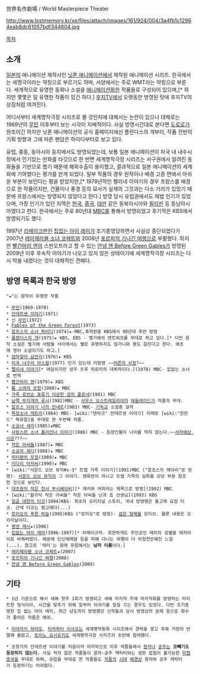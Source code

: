 世界名作劇場 / World Masterpiece Theater

http://www.lostmemory.kr/xe/files/attach/images/161/924/004/3a4fb1c12964eab8dc61057bdf344804.jpg

[[목차]]
== 소개 ==
[[일본]]의 애니메이션 제작사인 [[닛폰 애니메이션]]에서 제작된 애니메이션 시리즈. 한국에서는 세명극이라는 약칭으로 부르기도 하며, 서양에서는 주로 WMT라는 약칭으로 부른다. 세계적으로 유명한 동화나 소설을 [[애니메이션화]]한 작품들로 구성되어 있으며,[* 하지만 몇몇은 덜 유명한 작품이 있긴 하다.] [[후지TV]]에서 오랫동안 방영된 탓에 후지TV의 상징처럼 여겨진다. 

어디서부터 세계명작극장 시리즈로 볼 것인지에 대해서는 논란이 있으나 대체로는 1969년의 [[무민]] 이후부터 보는 시각이 지배적이다. 사실 방영시간대로 본다면 [[도로로]]가 원조이긴 하지만 닛폰 애니메이션의 공식 홈페이지에선 플란다스의 개부터, 작품 전반의 기획 방향과 그에 따른 팬덤은 하이디부터로 보고 있다.

유럽, 중동, 동아시아 등지에서도 방영되었는데, 보통 일본 애니메이션이 자국 내 내수시장에서 인기있는 만화를 타깃으로 한 반면 세계명작극장 시리즈는 서구권에서 알려진 동화들을 기반으로 했기 때문에 해외수출이 용이했고, 결과적으로 일본 애니메이션의 세계화에 기여했다는 평가를 받게 되었다. 일부 작품의 경우 원작이나 배경 고증 면에서 아쉬운 부분이 보인다는 평을 받았지만,[* 1978년작인 펠리네 이야기의 경우 프랑스를 배경으로 한 작품이지만, 건물이나 풍경 등의 묘사가 실제의 그것과는 다소 거리가 있었기 때문에 프랑스에서는 방영되지 않았다고 한다.] 방영 당시 유럽권에서도 제법 인기가 있었으며, 가장 인기가 있던 지역은 [[한국]], [[중국]], [[대만]] 같은 동북아시아와 [[필리핀]] 등 동남아시아였다고 한다. 한국에서는 주로 80년대 [[MBC]]를 통해서 방영되었고 후기작은 KBS에서 방영되기도 했다.

1997년 [[리메이크]]판인 [[집없는 아이 레미]]가 조기종영당하면서 사실상 중단되었다가 2007년 [[레미제라블 소녀 코제트]]와 2008년 [[포르피의 기나긴 여행]]으로 부활했다. 하지만 [[빨간머리 앤]]의 스핀오프라고 할 수 있는 [[안녕 앤 Before Green Gables]]가 방영된 2009년 이후 후속작 이야기가 나오고 있지 않은 상태이기에 세계명작극장 시리즈는 다시 막을 내렸다는 것이 대체적인 견해다.

== 방영 목록과 한국 방영 ==
 "★"는 원작이 유명한 작품

 * [[무민]](1969-1970)
 * [[한스 크리스티안 안데르센|안데르센 이야기]](1971)
 * 신 [[무민]](1972)
 * [[Fables of the Green Forest]](1973)
 * [[알프스의 소녀 하이디]](1974)★-MBC,축약판을 KBS에서 90년대 후반 방영
 * [[플랜더스의 개]](1975)★ KBS, EBS - 벨기에의 앤트워프를 무대로 하고 있다.[* 다만 원작 소설은 벨기에 사람들 사이에서는 별로 유명하지도 않거니와 평도 갈린다고 한다. 애초에 영어 소설이기도 하고.]
 * [[엄마찾아 삼만리]](1976)★ KBS
 * [[미국 너구리 라스칼]](1977) 인기 있는데 미방영 ~~[[어른의 사정]]?~~
 * [[펠리네 이야기]][* 여담이지만 성우 츠루 히로미의 데뷔작이다.](1978) MBC- 집없는 소녀로 번역
 * [[빨간머리 앤]](1979)★ KBS
 * [[톰 소여의 모험]](1980)★ MBC
 * [[가족 로빈슨 표류기 이상한 섬의 플로네]](1981) MBC
 * [[남쪽 무지개의 루시]](1982)MBC - [[사우스 오스트레일리아]]의 [[애들레이드]]가 작품의 무대.
 * [[알프스 이야기 나의 안네트]](1983) MBC- [[기독교]] 소설중 걸작
 * [[목장소녀 캐트리]](1984) MBC- [wiki:"덴마크" 안데르센 이야기] 이래로 [wiki:"핀란드" 북유럽]을 무대로 한 두번째 작품.
 * [[소공녀 세라]](1985)★MBC
 * [[폴리안나|사랑스런 소녀 폴리안나 이야기]](1986) MBC - 등장인물이 나이를 먹지 않는다.~~[[사자에상 시공]]???~~
 * [[작은 아씨들]](1987)★ MBC
 * [[소공자 세디]](1988)★ MBC
 * [[피터팬의 모험]](1989)★ MBC 
 * [[키다리 아저씨]](1990)★ MBC
 * [wiki:"사운드 오브 뮤직#s-3" 트랩 가족 이야기](1991)MBC ("알프스의 메아리"로 방영)- [[사운드 오브 뮤직]]의 그 이야기. 영화만이 아니고 트랩 가족의 실화를 상당 부분 참조한 것으로 보인다.
 * [[대초원의 작은 천사 부시베이비]]][* 재키와 머피라는 제목으로 방영](1992) MBC 
 * [wiki:"왈가닥 작은 아씨들" 작은 아씨들 난과 죠 선생님](1993) KBS
 * [[일곱 대양의 티코]](1994)KBS- 최초의 오리지널 스토리, 국내 방영명은 돌고래 요정 티코. 근데 티코는 범고래다(...)
 * [[로미오의 푸른 하늘]](1995)KBS ("로미오"로 방영)- [[검은 형제]]를 모티브. 물론 내용은 오리지날이다.
 * [[명견 래시]]★(1996)
 * [[집없는 아이 레미]](1996-1997)[* 리메이크작. 희한하게도 주인공인 레미의 성별을 여자아이로 바꿔버렸다. 때문에 인신매매범 등을 피해 다니는 여행이 더 위험천만해진 느낌(...). 참고로 '레미'는 원래 유럽에서는 '''남자 이름'''이다.]
 * [[레미제라블 소녀 코제트]]★(2007) 
 * [[포르피의 기나긴 여행]](2008)
 * [[안녕 앤 Before Green Gables]](2009)

== 기타 ==
 * 1년 기준으로 해서 새해 첫주 1회가 방영되고 새해 마지막 주에 마지막회를 방영하는 타이트한 형식이라, 시간을 맞추기 위해 일부러 이야기를 질질 끄는 경우도 있었다. 다만 조기종영한 집 없는 아이 레미, 최근 년도까지 방영했던 신작들과 당시 방영상의 문제 등으로 화수가 줄어든 작품은 예외.

 * [[미야자키 하야오]], [[타카하타 이사오]]는 세계명작동화 시리즈에서 경력을 쌓고 후에 거장의 반열에 올랐고, [[토미노 요시유키]]도 세계명작극장 시리즈의 초반에 참여했다.

 * 초창기의 안데르센 이야기를 처음이자 마지막으로 이후 작품들에서 [[왕자/캐릭터|왕자]]나 [[공주/캐릭터|공주]]는 '''코빼기도 등장하지 않는다.''' 사실 적지 않은 작품들이 왕자-공주 캐릭터와는 생판 접점이 불가능한 [[미합중국]]을 무대로 하며, 유럽을 무대로 한 작품들도 [[산업혁명|작품의]] [[제1차 세계대전|시대]] [[제2차 세계대전|배경상]] 왕자와 공주 캐릭터가 등장하기는 어려웠다.
